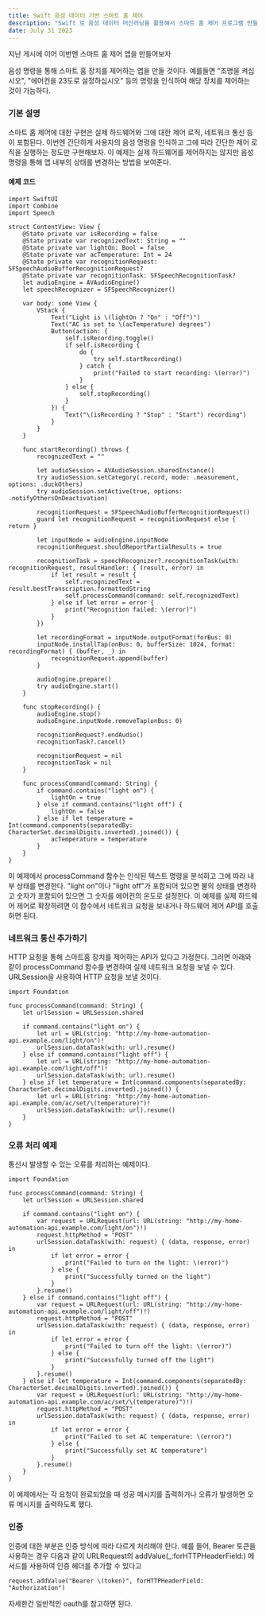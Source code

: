 ```yaml
---
title: Swift 음성 데이터 기반 스마트 홈 제어
description: "Swift 로 음성 데이터 머신러닝을 활용해서 스마트 홈 제어 프로그램 만들기"
date: July 31 2023
---
```

지난 게시에 이어 이번엔 스마트 홈 제어 앱을 만들어보자

음성 명령을 통해 스마트 홈 장치를 제어하는 앱을 만들 것이다. 
예를들면 "조명을 켜십시오", "에어컨을 23도로 설정하십시오" 등의 명령을 인식하여 해당 장치를 제어하는 것이 가능하다.


### 기본 설명
스마트 홈 제어에 대한 구현은 실제 하드웨어와 그에 대한 제어 로직, 네트워크 통신 등이 포함된다. 
이번엔 간단하게 사용자의 음성 명령을 인식하고 그에 따라 간단한 제어 로직을 실행하는 정도만 구현해보자. 
이 예제는 실제 하드웨어를 제어하지는 않지만 음성 명령을 통해 앱 내부의 상태를 변경하는 방법을 보여준다.


#### 예제 코드


```
import SwiftUI
import Combine
import Speech

struct ContentView: View {
    @State private var isRecording = false
    @State private var recognizedText: String = ""
    @State private var lightOn: Bool = false
    @State private var acTemperature: Int = 24
    @State private var recognitionRequest: SFSpeechAudioBufferRecognitionRequest?
    @State private var recognitionTask: SFSpeechRecognitionTask?
    let audioEngine = AVAudioEngine()
    let speechRecognizer = SFSpeechRecognizer()
    
    var body: some View {
        VStack {
            Text("Light is \(lightOn ? "On" : "Off")")
            Text("AC is set to \(acTemperature) degrees")
            Button(action: {
                self.isRecording.toggle()
                if self.isRecording {
                    do {
                        try self.startRecording()
                    } catch {
                        print("Failed to start recording: \(error)")
                    }
                } else {
                    self.stopRecording()
                }
            }) {
                Text("\(isRecording ? "Stop" : "Start") recording")
            }
        }
    }
    
    func startRecording() throws {
        recognizedText = ""
        
        let audioSession = AVAudioSession.sharedInstance()
        try audioSession.setCategory(.record, mode: .measurement, options: .duckOthers)
        try audioSession.setActive(true, options: .notifyOthersOnDeactivation)
        
        recognitionRequest = SFSpeechAudioBufferRecognitionRequest()
        guard let recognitionRequest = recognitionRequest else { return }
        
        let inputNode = audioEngine.inputNode
        recognitionRequest.shouldReportPartialResults = true
        
        recognitionTask = speechRecognizer?.recognitionTask(with: recognitionRequest, resultHandler: { (result, error) in
            if let result = result {
                self.recognizedText = result.bestTranscription.formattedString
                self.processCommand(command: self.recognizedText)
            } else if let error = error {
                print("Recognition failed: \(error)")
            }
        })
        
        let recordingFormat = inputNode.outputFormat(forBus: 0)
        inputNode.installTap(onBus: 0, bufferSize: 1024, format: recordingFormat) { (buffer, _) in
            recognitionRequest.append(buffer)
        }
        
        audioEngine.prepare()
        try audioEngine.start()
    }
    
    func stopRecording() {
        audioEngine.stop()
        audioEngine.inputNode.removeTap(onBus: 0)
        
        recognitionRequest?.endAudio()
        recognitionTask?.cancel()
        
        recognitionRequest = nil
        recognitionTask = nil
    }
    
    func processCommand(command: String) {
        if command.contains("light on") {
            lightOn = true
        } else if command.contains("light off") {
            lightOn = false
        } else if let temperature = Int(command.components(separatedBy: CharacterSet.decimalDigits.inverted).joined()) {
            acTemperature = temperature
        }
    }
}

```

이 예제에서 processCommand 함수는 인식된 텍스트 명령을 분석하고 그에 따라 내부 상태를 변경한다.
 "light on"이나 "light off"가 포함되어 있으면 불의 상태를 변경하고 숫자가 포함되어 있으면 그 숫자를 에어컨의 온도로 설정한다. 
 이 예제를 실제 하드웨어 제어로 확장하려면 이 함수에서 네트워크 요청을 보내거나 하드웨어 제어 API를 호출하면 된다.

### 네트워크 통신 추가하기

HTTP 요청을 통해 스마트홈 장치를 제어하는 API가 있다고 가정한다. 
그러면 아래와 같이 processCommand 함수를 변경하여 실제 네트워크 요청을 보낼 수 있다. 
URLSession을 사용하여 HTTP 요청을 보낼 것이다.

```
import Foundation

func processCommand(command: String) {
    let urlSession = URLSession.shared

    if command.contains("light on") {
        let url = URL(string: "http://my-home-automation-api.example.com/light/on")!
        urlSession.dataTask(with: url).resume()
    } else if command.contains("light off") {
        let url = URL(string: "http://my-home-automation-api.example.com/light/off")!
        urlSession.dataTask(with: url).resume()
    } else if let temperature = Int(command.components(separatedBy: CharacterSet.decimalDigits.inverted).joined()) {
        let url = URL(string: "http://my-home-automation-api.example.com/ac/set/\(temperature)")!
        urlSession.dataTask(with: url).resume()
    }
}

```

### 오류 처리 예제

통신시 발생할 수 있는 오류를 처리하는 예제이다.

```
import Foundation

func processCommand(command: String) {
    let urlSession = URLSession.shared

    if command.contains("light on") {
        var request = URLRequest(url: URL(string: "http://my-home-automation-api.example.com/light/on")!)
        request.httpMethod = "POST"
        urlSession.dataTask(with: request) { (data, response, error) in
            if let error = error {
                print("Failed to turn on the light: \(error)")
            } else {
                print("Successfully turned on the light")
            }
        }.resume()
    } else if command.contains("light off") {
        var request = URLRequest(url: URL(string: "http://my-home-automation-api.example.com/light/off")!)
        request.httpMethod = "POST"
        urlSession.dataTask(with: request) { (data, response, error) in
            if let error = error {
                print("Failed to turn off the light: \(error)")
            } else {
                print("Successfully turned off the light")
            }
        }.resume()
    } else if let temperature = Int(command.components(separatedBy: CharacterSet.decimalDigits.inverted).joined()) {
        var request = URLRequest(url: URL(string: "http://my-home-automation-api.example.com/ac/set/\(temperature)")!)
        request.httpMethod = "POST"
        urlSession.dataTask(with: request) { (data, response, error) in
            if let error = error {
                print("Failed to set AC temperature: \(error)")
            } else {
                print("Successfully set AC temperature")
            }
        }.resume()
    }
}

```

이 예제에서는 각 요청이 완료되었을 때 성공 메시지를 출력하거나 오류가 발생하면 오류 메시지를 출력하도록 했다. 


### 인증


인증에 대한 부분은 인증 방식에 따라 다르게 처리해야 한다. 
예를 들어, Bearer 토큰을 사용하는 경우 다음과 같이 URLRequest의 addValue(_:forHTTPHeaderField:) 메서드를 사용하여 인증 헤더를 추가할 수 있다고

```
request.addValue("Bearer \(token)", forHTTPHeaderField: "Authorization")

```

자세한건 일반적인 oauth를 참고하면 된다.